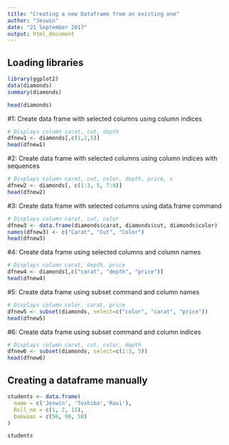 ```yaml
---
title: "Creating a new Dataframe from an existing one"
author: "Jeswin"
date: "21 September 2017"
output: html_document
---
```


## Loading libraries

```r
library(ggplot2)
data(diamonds)
summary(diamonds)
```


```r
head(diamonds)
```



#1: Create data frame with selected columns using column indices

```r
# Displays column carat, cut, depth
dfnew1 <- diamonds[,c(1,2,5)]
head(dfnew1)
```



#2: Create data frame with selected columns using column indices with sequences
```r
# Displays column carat, cut, color, depth, price, x
dfnew2 <- diamonds[, c(1:3, 5, 7:8)]
head(dfnew2)
```


#3: Create data frame with selected columns using data.frame command

```r
# Displays column carat, cut, color
dfnew3 <- data.frame(diamonds$carat, diamonds$cut, diamonds$color)
names(dfnew3) <- c("Carat", "Cut", "Color")
head(dfnew3)
```


#4: Create data frame using selected columns and column names

```r
# Displays column carat, depth, price
dfnew4 <- diamonds[,c("carat", "depth", "price")]
head(dfnew4)
```



#5: Create data frame using subset command and column names
```r
# Displays column color, carat, price
dfnew5 <- subset(diamonds, select=c("color", "carat", "price"))
head(dfnew5)
```



#6: Create data frame using subset command and column indices

```r
# Displays column carat, cut, color, depth
dfnew6 <- subset(diamonds, select=c(1:3, 5))
head(dfnew6)
```

##  Creating a dataframe manually

```r
students <- data.frame(
  name = c('Jeswin', 'Toshiba','Ravi'),
  Roll_no = c(1, 2, 15),
  bakwaas = c(56, 90, 50)
)

students
```






















